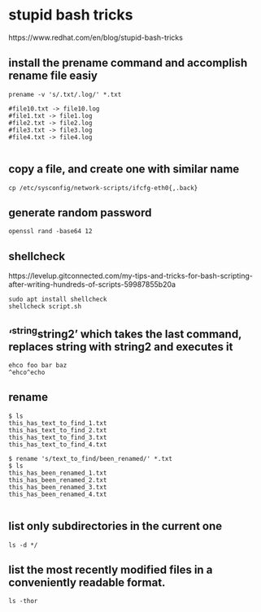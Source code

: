 # stupid bash tricks

https://www.redhat.com/en/blog/stupid-bash-tricks

##  install the prename command and accomplish rename file easiy

```
prename -v 's/.txt/.log/' *.txt

#file10.txt -> file10.log
#file1.txt -> file1.log
#file2.txt -> file2.log
#file3.txt -> file3.log
#file4.txt -> file4.log


```

## copy a file, and create one with similar name
```
cp /etc/sysconfig/network-scripts/ifcfg-eth0{,.back}

```

## generate random password

```
openssl rand -base64 12

```

## shellcheck
https://levelup.gitconnected.com/my-tips-and-tricks-for-bash-scripting-after-writing-hundreds-of-scripts-59987855b20a

```
sudo apt install shellcheck
shellcheck script.sh

```


## '^string^string2' which takes the last command, replaces string with string2 and executes it
```
ehco foo bar baz
^ehco^echo
```

## rename
```
$ ls
this_has_text_to_find_1.txt
this_has_text_to_find_2.txt
this_has_text_to_find_3.txt
this_has_text_to_find_4.txt

$ rename 's/text_to_find/been_renamed/' *.txt
$ ls
this_has_been_renamed_1.txt
this_has_been_renamed_2.txt
this_has_been_renamed_3.txt
this_has_been_renamed_4.txt


```


## list only subdirectories in the current one
```
ls -d */

```

## list the most recently modified files in a conveniently readable format.
```
ls -thor
```